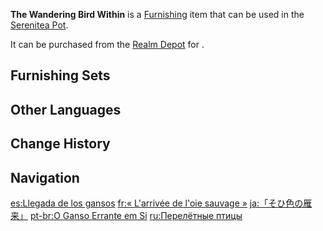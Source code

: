 {{Furnishing Infobox
|id             = 372329
|image          = Item The Wandering Bird Within.png
|category       = Landform
|subcategory    = Tree
|quality        = 3
|adeptal_energy = 20
|load           = 50
|reduced_load   = 50
|description    = A lush [[Maple Wood|Amur Maple]] crowned with brownish-red leaves, and whose extended branches and leaves very much resemble the migratory wild geese that come flying here from the lands of harsh winter.<br>Though the Amur Maple is a native species to [[Liyue]] that was brought to [[Inazuma]], these trees have taken on unique characteristics due to the soil and water of their new home, as has a unique culture grown up around them. The golden-red maple leaves of Liyue represent the harvest and wealth, and are considered to be auspicious signs. In Inazuma, however, the maple leaves are a melancholy reminder of summer's passing and winter's arrival, and they have become symbols of sorrow often found in poems that tell of old friends missed.
|source1        = [[Realm Depot]]
}}
'''The Wandering Bird Within''' is a [[Furnishing]] item that can be used in the [[Serenitea Pot]].

It can be purchased from the [[Realm Depot]] for {{Item|Realm Currency|30|x=80}}.

==Furnishing Sets==
{{Craft Usage|type=Furnishing Set}}

==Other Languages==
{{Other Languages
|en      = The Wandering Bird Within
|zhs     = 「纁漫雁来中」
|zhs_rm  = "Xūn Màn Yàn Lái Zhōng"
|zht     = 「纁漫雁來中」
|zht_rm  = "Xūn Màn Yàn Lái Zhōng"
|zh_tl   = 
|ja      = 「そひ色の雁来」
|ja_rm   = "Sohi Iro no Ganrai"{{Assumed}}
|ja_tl   = "Brownish Red Wandering Wild Goose"{{Sino}}
|ko      = 「진홍색의 기러기」
|ko_rm   = "Jinhongsaek-ui Gireogi"
|ko_tl   = "Scarlet Wild Goose"
|es      = Llegada de los gansos
|es_tl   = Arrival of the Geese
|fr      = «&nbsp;L'arrivée de l'oie sauvage&nbsp;»
|fr_tl   = "The Arrival of the Wild Goose"
|ru      = Перелётные птицы
|ru_tl   = Flying Birds
|th      = "อพยพจากแดนดิน"
|th_rm   = 
|th_tl   = 
|vi      = Nơi Chim Nhạn Di Cư
|vi_tl   = 
|de      = „Eintreffende Wildgänse“
|de_tl   = "Arriving Wild Geese"
|id      = "Sarang Angsa Liar"
|id_tl   = "Wild Goose Nest"
|pt      = O Ganso Errante em Si
|pt_tl   = 
|tr      = İçindeki Gezgin Kuş
|tr_tl   = 
|it      = La migrazione dell'oca selvatica
|it_tl   = 
}}

==Change History==
{{Change History|2.2}}

==Navigation==
{{Furnishing Navbox|exterior}}

[[es:Llegada de los gansos]]
[[fr:« L'arrivée de l'oie sauvage »]]
[[ja:「そひ色の雁来」]]
[[pt-br:O Ganso Errante em Si]]
[[ru:Перелётные птицы]]